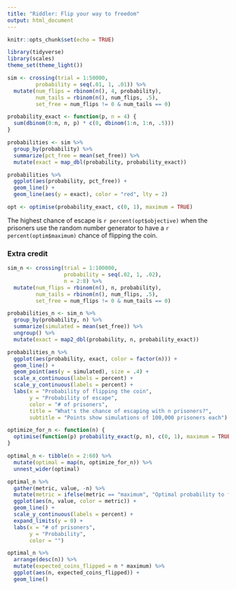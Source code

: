 ```yaml
---
title: "Riddler: Flip your way to freedom"
output: html_document
---
```


```r
knitr::opts_chunk$set(echo = TRUE)
```

```r
library(tidyverse)
library(scales)
theme_set(theme_light())

sim <- crossing(trial = 1:50000,
         probability = seq(.01, 1, .01)) %>%
  mutate(num_flips = rbinom(n(), 4, probability),
         num_tails = rbinom(n(), num_flips, .5),
         set_free = num_flips != 0 & num_tails == 0)

probability_exact <- function(p, n = 4) {
  sum(dbinom(0:n, n, p) * c(0, dbinom(1:n, 1:n, .5)))
}

probabilities <- sim %>%
  group_by(probability) %>%
  summarize(pct_free = mean(set_free)) %>%
  mutate(exact = map_dbl(probability, probability_exact))

probabilities %>%
  ggplot(aes(probability, pct_free)) +
  geom_line() +
  geom_line(aes(y = exact), color = "red", lty = 2)

opt <- optimise(probability_exact, c(0, 1), maximum = TRUE)
```

The highest chance of escape is `r percent(opt$objective)` when the prisoners use the random number generator to have a `r percent(optim$maximum)` chance of flipping the coin.

### Extra credit

```r
sim_n <- crossing(trial = 1:100000,
                  probability = seq(.02, 1, .02),
                  n = 2:8) %>%
  mutate(num_flips = rbinom(n(), n, probability),
         num_tails = rbinom(n(), num_flips, .5),
         set_free = num_flips != 0 & num_tails == 0)

probabilities_n <- sim_n %>%
  group_by(probability, n) %>%
  summarize(simulated = mean(set_free)) %>%
  ungroup() %>%
  mutate(exact = map2_dbl(probability, n, probability_exact))

probabilities_n %>%
  ggplot(aes(probability, exact, color = factor(n))) +
  geom_line() +
  geom_point(aes(y = simulated), size = .4) +
  scale_x_continuous(labels = percent) +
  scale_y_continuous(labels = percent) +
  labs(x = "Probability of flipping the coin",
       y = "Probability of escape",
       color = "# of prisoners",
       title = "What's the chance of escaping with n prisoners?",
       subtitle = "Points show simulations of 100,000 prisoners each")
```

```r
optimize_for_n <- function(n) {
  optimise(function(p) probability_exact(p, n), c(0, 1), maximum = TRUE)
}

optimal_n <- tibble(n = 2:60) %>%
  mutate(optimal = map(n, optimize_for_n)) %>%
  unnest_wider(optimal)

optimal_n %>%
  gather(metric, value, -n) %>%
  mutate(metric = ifelse(metric == "maximum", "Optimal probability to flip", "Probability of escape")) %>%
  ggplot(aes(n, value, color = metric)) +
  geom_line() +
  scale_y_continuous(labels = percent) +
  expand_limits(y = 0) +
  labs(x = "# of prisoners",
       y = "Probability",
       color = "")

optimal_n %>%
  arrange(desc(n)) %>%
  mutate(expected_coins_flipped = n * maximum) %>%
  ggplot(aes(n, expected_coins_flipped)) +
  geom_line()
```

